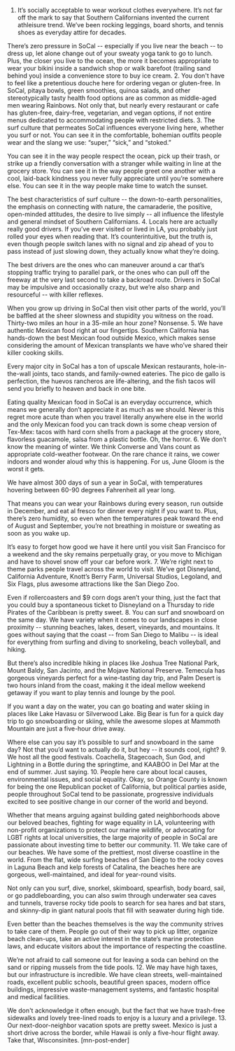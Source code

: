 1. It’s socially acceptable to wear workout clothes everywhere.
It’s not far off the mark to say that Southern Californians invented the current athleisure trend. We’ve been rocking leggings, board shorts, and tennis shoes as everyday attire for decades.

There’s zero pressure in SoCal -- especially if you live near the beach -- to dress up, let alone change out of your sweaty yoga tank to go to lunch. Plus, the closer you live to the ocean, the more it becomes appropriate to wear your bikini inside a sandwich shop or walk barefoot (trailing sand behind you) inside a convenience store to buy ice cream.
2. You don't have to feel like a pretentious douche here for ordering vegan or gluten-free.
In SoCal, pitaya bowls, green smoothies, quinoa salads, and other stereotypically tasty health food options are as common as middle-aged men wearing Rainbows. Not only that, but nearly every restaurant or cafe has gluten-free, dairy-free, vegetarian, and vegan options, if not entire menus dedicated to accommodating people with restricted diets.
3. The surf culture that permeates SoCal influences everyone living here, whether you surf or not.
You can see it in the comfortable, bohemian outfits people wear and the slang we use: “super,” “sick,” and “stoked.”

You can see it in the way people respect the ocean, pick up their trash, or strike up a friendly conversation with a stranger while waiting in line at the grocery store. You can see it in the way people greet one another with a cool, laid-back kindness you never fully appreciate until you’re somewhere else. You can see it in the way people make time to watch the sunset.

The best characteristics of surf culture -- the down-to-earth personalities, the emphasis on connecting with nature, the camaraderie, the positive, open-minded attitudes, the desire to live simply -- all influence the lifestyle and general mindset of Southern Californians.
4. Locals here are actually really good drivers.
If you’ve ever visited or lived in LA, you probably just rolled your eyes when reading that. It’s counterintuitive, but the truth is, even though people switch lanes with no signal and zip ahead of you to pass instead of just slowing down, they actually know what they’re doing.

The best drivers are the ones who can maneuver around a car that’s stopping traffic trying to parallel park, or the ones who can pull off the freeway at the very last second to take a backroad route. Drivers in SoCal may be impulsive and occasionally crazy, but we’re also sharp and resourceful -- with killer reflexes.

When you grow up driving in SoCal then visit other parts of the world, you’ll be baffled at the sheer slowness and stupidity you witness on the road. Thirty-two miles an hour in a 35-mile an hour zone? Nonsense.
5. We have authentic Mexican food right at our fingertips.
Southern California has hands-down the best Mexican food outside Mexico, which makes sense considering the amount of Mexican transplants we have who’ve shared their killer cooking skills.

Every major city in SoCal has a ton of upscale Mexican restaurants, hole-in-the-wall joints, taco stands, and family-owned eateries. The pico de gallo is perfection, the huevos rancheros are life-altering, and the fish tacos will send you briefly to heaven and back in one bite.

Eating quality Mexican food in SoCal is an everyday occurrence, which means we generally don’t appreciate it as much as we should. Never is this regret more acute than when you travel literally anywhere else in the world and the only Mexican food you can track down is some cheap version of Tex-Mex: tacos with hard corn shells from a package at the grocery store, flavorless guacamole, salsa from a plastic bottle. Oh, the horror.
6. We don’t know the meaning of winter.
We think Converse and Vans count as appropriate cold-weather footwear. On the rare chance it rains, we cower indoors and wonder aloud why this is happening. For us, June Gloom is the worst it gets.

We have almost 300 days of sun a year in SoCal, with temperatures hovering between 60-90 degrees Fahrenheit all year long.

That means you can wear your Rainbows during every season, run outside in December, and eat al fresco for dinner every night if you want to. Plus, there’s zero humidity, so even when the temperatures peak toward the end of August and September, you’re not breathing in moisture or sweating as soon as you wake up.

It’s easy to forget how good we have it here until you visit San Francisco for a weekend and the sky remains perpetually gray, or you move to Michigan and have to shovel snow off your car before work.
7. We’re right next to theme parks people travel across the world to visit.
We’ve got Disneyland, California Adventure, Knott’s Berry Farm, Universal Studios, Legoland, and Six Flags, plus awesome attractions like the San Diego Zoo.

Even if rollercoasters and $9 corn dogs aren’t your thing, just the fact that you could buy a spontaneous ticket to Disneyland on a Thursday to ride Pirates of the Caribbean is pretty sweet.
8. You can surf and snowboard on the same day.
We have variety when it comes to our landscapes in close proximity -- stunning beaches, lakes, desert, vineyards, and mountains. It goes without saying that the coast -- from San Diego to Malibu -- is ideal for everything from surfing and diving to snorkeling, beach volleyball, and hiking.

But there’s also incredible hiking in places like Joshua Tree National Park, Mount Baldy, San Jacinto, and the Mojave National Preserve. Temecula has gorgeous vineyards perfect for a wine-tasting day trip, and Palm Desert is two hours inland from the coast, making it the ideal mellow weekend getaway if you want to play tennis and lounge by the pool.

If you want a day on the water, you can go boating and water skiing in places like Lake Havasu or Silverwood Lake. Big Bear is fun for a quick day trip to go snowboarding or skiing, while the awesome slopes at Mammoth Mountain are just a five-hour drive away.

Where else can you say it’s possible to surf and snowboard in the same day? Not that you’d want to actually do it, but hey -- it sounds cool, right?
9. We host all the good festivals.
Coachella, Stagecoach, Sun God, and Lightning in a Bottle during the springtime, and KAABOO in Del Mar at the end of summer. Just saying.
10. People here care about local causes, environmental issues, and social equality.
Okay, so Orange County is known for being the one Republican pocket of California, but political parties aside, people throughout SoCal tend to be passionate, progressive individuals excited to see positive change in our corner of the world and beyond.

Whether that means arguing against building gated neighborhoods above our beloved beaches, fighting for wage equality in LA, volunteering with non-profit organizations to protect our marine wildlife, or advocating for LGBT rights at local universities, the large majority of people in SoCal are passionate about investing time to better our community.
11. We take care of our beaches.
We have some of the prettiest, most diverse coastline in the world. From the flat, wide surfing beaches of San Diego to the rocky coves in Laguna Beach and kelp forests of Catalina, the beaches here are gorgeous, well-maintained, and ideal for year-round visits.

Not only can you surf, dive, snorkel, skimboard, spearfish, body board, sail, or go paddleboarding, you can also swim through underwater sea caves and tunnels, traverse rocky tide pools to search for sea hares and bat stars, and skinny-dip in giant natural pools that fill with seawater during high tide.

Even better than the beaches themselves is the way the community strives to take care of them. People go out of their way to pick up litter, organize beach clean-ups, take an active interest in the state’s marine protection laws, and educate visitors about the importance of respecting the coastline.

We’re not afraid to call someone out for leaving a soda can behind on the sand or ripping mussels from the tide pools.
12. We may have high taxes, but our infrastructure is incredible.
We have clean streets, well-maintained roads, excellent public schools, beautiful green spaces, modern office buildings, impressive waste-management systems, and fantastic hospital and medical facilities.

We don't acknowledge it often enough, but the fact that we have trash-free sidewalks and lovely tree-lined roads to enjoy is a luxury and a privilege.
13. Our next-door-neighbor vacation spots are pretty sweet.
Mexico is just a short drive across the border, while Hawaii is only a five-hour flight away. Take that, Wisconsinites. [mn-post-ender]